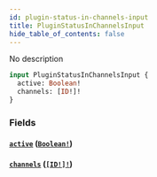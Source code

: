 ```yaml
---
id: plugin-status-in-channels-input
title: PluginStatusInChannelsInput
hide_table_of_contents: false
---
```


No description

```graphql
input PluginStatusInChannelsInput {
  active: Boolean!
  channels: [ID!]!
}
```

### Fields

#### [`active`](#) ([`Boolean!`](../../../developer/api-reference/scalars/boolean))

#### [`channels`](#) ([`[ID!]!`](../../../developer/api-reference/scalars/id))
